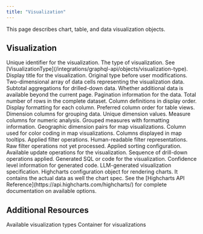 ```yaml
---
title: "Visualization"
---
```

This page describes chart, table, and data visualization objects.

## Visualization

<ParamField path="id" type="String!" required>
  Unique identifier for the visualization.
</ParamField>

<ParamField path="type" type="VisualizationType!" required>
  The type of visualization. See [VisualizationType](/integrations/graphql-api/objects/visualization-type).
</ParamField>

<ParamField path="title" type="String!" required>
  Display title for the visualization.
</ParamField>

<ParamField path="originalType" type="VisualizationType!" required>
  Original type before user modifications.
</ParamField>

<ParamField path="data" type="[[Cell!]!]!" required>
  Two-dimensional array of data cells representing the visualization data.
</ParamField>

<ParamField path="subtotals" type="[Subtotal!]">
  Subtotal aggregations for drilled-down data.
</ParamField>

<ParamField path="hasMore" type="Boolean!" required>
  Whether additional data is available beyond the current page.
</ParamField>

<ParamField path="pagination" type="Pagination!" required>
  Pagination information for the data.
</ParamField>

<ParamField path="totalRows" type="Int">
  Total number of rows in the complete dataset.
</ParamField>

<ParamField path="columns" type="[DataframeColumn!]!" required>
  Column definitions in display order.
</ParamField>

<ParamField path="columnDisplayFormats" type="[DisplayFormat!]!" required>
  Display formatting for each column.
</ParamField>

<ParamField path="columnOrder" type="[String!]!" required>
  Preferred column order for table views.
</ParamField>

<ParamField path="dimensions" type="[String!]!" required>
  Dimension columns for grouping data.
</ParamField>

<ParamField path="uniqueDimensions" type="[String!]!" required>
  Unique dimension values.
</ParamField>

<ParamField path="measures" type="[String!]!" required>
  Measure columns for numeric analysis.
</ParamField>

<ParamField path="measureGroups" type="[MeasureGroup!]!" required>
  Grouped measures with formatting information.
</ParamField>

<ParamField path="mapDimensions" type="[MapDimensionPair!]!" required>
  Geographic dimension pairs for map visualizations.
</ParamField>

<ParamField path="mapColorByColumn" type="String">
  Column used for color coding in map visualizations.
</ParamField>

<ParamField path="mapTooltipColumns" type="[String!]!" required>
  Columns displayed in map tooltips.
</ParamField>

<ParamField path="filters" type="[FilterOperation!]!" required>
  Applied filter operations.
</ParamField>

<ParamField path="parsedFilters" type="[ParsedFilter!]!" required>
  Human-readable filter representations.
</ParamField>

<ParamField path="unparsedFilters" type="[FilterOperation!]!" required>
  Raw filter operations not yet processed.
</ParamField>

<ParamField path="sortOperation" type="SortOperation">
  Applied sorting configuration.
</ParamField>

<ParamField path="updates" type="[UpdateVisualization!]">
  Available update operations for the visualization.
</ParamField>

<ParamField path="drillDownSequence" type="[DataframeColumn!]">
  Sequence of drill-down operations applied.
</ParamField>

<ParamField path="code" type="Code">
  Generated SQL or code for the visualization.
</ParamField>

<ParamField path="codegenConfidenceInfo" type="CodegenConfidenceInfo">
  Confidence level information for generated code.
</ParamField>

<ParamField path="llmVizSpec" type="JSON">
  LLM-generated visualization specification.
</ParamField>

<ParamField path="highchartsOptions" type="JSON">
  Highcharts configuration object for rendering charts. It contains the actual data as well the chart spec. See the [Highcharts API Reference](https://api.highcharts.com/highcharts/) for complete documentation on available options.
</ParamField>

## Additional Resources

<CardGroup cols={2}>
  <Card title="VisualizationType Enum" icon="chart-bar" href="/integrations/graphql-api/objects/visualization-type">
    Available visualization types
  </Card>
  <Card title="DeltaElement Schema" icon="cube" href="/integrations/graphql-api/objects/delta-element">
    Container for visualizations
  </Card>
</CardGroup>
